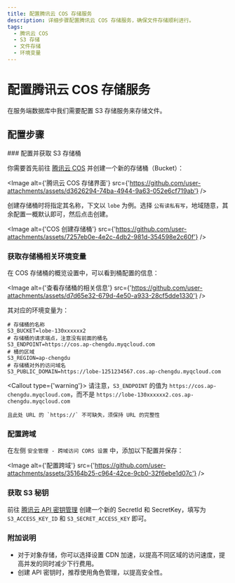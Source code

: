 ```yaml
---
title: 配置腾讯云 COS 存储服务
description: 详细步骤配置腾讯云 COS 存储服务，确保文件存储顺利进行。
tags:
  - 腾讯云 COS
  - S3 存储
  - 文件存储
  - 环境变量
---
```


# 配置腾讯云 COS 存储服务

在服务端数据库中我们需要配置 S3 存储服务来存储文件。

## 配置步骤

<Steps>
  ### 配置并获取 S3 存储桶

  你需要首先前往 [腾讯云 COS](https://console.cloud.tencent.com/cos/bucket) 并创建一个新的存储桶（Bucket）：

  <Image alt={'腾讯云 COS 存储界面'} src={'https://github.com/user-attachments/assets/d3626294-74ba-4944-9a63-052e6cf719ab'} />

  创建存储桶时将指定其名称，下文以 `lobe` 为例。选择 `公有读私有写`，地域随意，其余配置一概默认即可，然后点击创建。

  <Image alt={'COS 创建存储桶'} src={'https://github.com/user-attachments/assets/7257eb0e-4e2c-4db2-981d-354598e2c60f'} />

  ### 获取存储桶相关环境变量

  在 COS 存储桶的概览设置中，可以看到桶配置的信息：

  <Image alt={'查看存储桶的相关信息'} src={'https://github.com/user-attachments/assets/d7d65e32-679d-4e50-a933-28cf5dde1330'} />

  其对应的环境变量为：

  ```shell
  # 存储桶的名称
  S3_BUCKET=lobe-130xxxxxx2
  # 存储桶的请求端点，注意没有前面的桶名
  S3_ENDPOINT=https://cos.ap-chengdu.myqcloud.com
  # 桶的区域
  S3_REGION=ap-chengdu
  # 存储桶对外的访问域名
  S3_PUBLIC_DOMAIN=https://lobe-1251234567.cos.ap-chengdu.myqcloud.com
  ```

  <Callout type={'warning'}>
    请注意，`S3_ENDPOINT` 的值为 `https://cos.ap-chengdu.myqcloud.com`，而不是 `https://lobe-130xxxxxx2.cos.ap-chengdu.myqcloud.com`

    且此处 URL 的 `https://` 不可缺失，须保持 URL 的完整性
  </Callout>

  ### 配置跨域

  在左侧 `安全管理 - 跨域访问 CORS 设置` 中，添加以下配置并保存：

  <Image alt={'配置跨域'} src={'https://github.com/user-attachments/assets/35164b25-c964-42ce-9cb0-32f6ebe1d07c'} />

  ### 获取 S3 秘钥

  前往 [腾讯云 API 密钥管理](https://console.cloud.tencent.com/cam/capi) 创建一个新的 SecretId 和 SecretKey，填写为 `S3_ACCESS_KEY_ID` 和 `S3_SECRET_ACCESS_KEY` 即可。
</Steps>

### 附加说明

- 对于对象存储，你可以选择设置 CDN 加速，以提高不同区域的访问速度，提高并发的同时减少下行费用。
- 创建 API 密钥时，推荐使用角色管理，以提高安全性。
